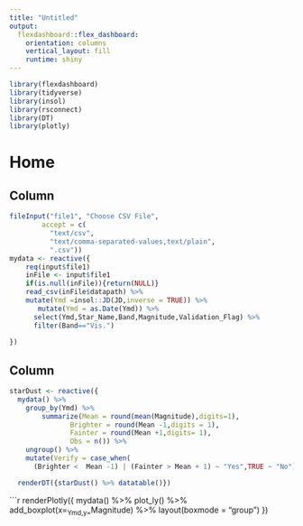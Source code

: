 ```yaml
---
title: "Untitled"
output: 
  flexdashboard::flex_dashboard:
    orientation: columns
    vertical_layout: fill
    runtime: shiny
---
```


```r
library(flexdashboard)
library(tidyverse)
library(insol)
library(rsconnect)
library(DT)
library(plotly)
```
# Home

## Column {.sidebar}


```r
fileInput("file1", "Choose CSV File",
        accept = c(
          "text/csv",
          "text/comma-separated-values,text/plain",
          ".csv"))
mydata <- reactive({
    req(input$file1)
    inFile <- input$file1
    if(is.null(inFile)){return(NULL)}
    read_csv(inFile$datapath) %>% 
    mutate(Ymd =insol::JD(JD,inverse = TRUE)) %>%
       mutate(Ymd = as.Date(Ymd)) %>% 
      select(Ymd,Star_Name,Band,Magnitude,Validation_Flag) %>%
      filter(Band=="Vis.")
      
})   

```


## Column {data-width=750}

```r
starDust <- reactive({ 
  mydata() %>%
    group_by(Ymd) %>%
        summarize(Mean = round(mean(Magnitude),digits=1),
               Brighter = round(Mean -1,digits = 1),
               Fainter = round(Mean +1,digits= 1),
               Obs = n()) %>% 
    ungroup() %>% 
    mutate(Verify = case_when(
      (Brighter <  Mean -1) | (Fainter > Mean + 1) ~ "Yes",TRUE ~ "No")) })
  ```


```r
  
  renderDT({starDust() %>% datatable()})
```
```r
renderPlotly({
  mydata() %>% plot_ly() %>% add_boxplot(x=~Ymd,y=~Magnitude) %>%
    layout(boxmode = "group")
})


